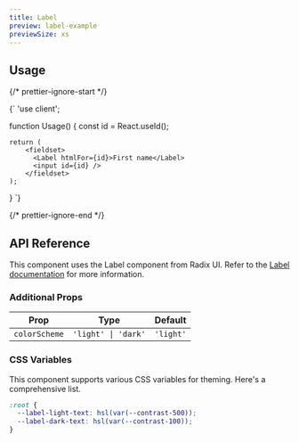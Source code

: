 ```yaml
---
title: Label
preview: label-example
previewSize: xs
---
```


## Usage

{/* prettier-ignore-start */}

<CodeBlock lang="ts">{`
'use client';



function Usage() {
    const id = React.useId();

    return (
        <fieldset>
          <Label htmlFor={id}>First name</Label>
          <input id={id} />
        </fieldset>
    );
}
`}
</CodeBlock>

{/* prettier-ignore-end */}

## API Reference

This component uses the Label component from Radix UI. Refer to the [Label documentation](https://www.radix-ui.com/primitives/docs/components/label) for more information.

### Additional Props

| Prop          | Type                | Default   |
| ------------- | ------------------- | --------- |
| `colorScheme` | `'light' \| 'dark'` | `'light'` |

### CSS Variables

This component supports various CSS variables for theming. Here's a comprehensive list.

```css
:root {
  --label-light-text: hsl(var(--contrast-500));
  --label-dark-text: hsl(var(--contrast-100));
}
```
